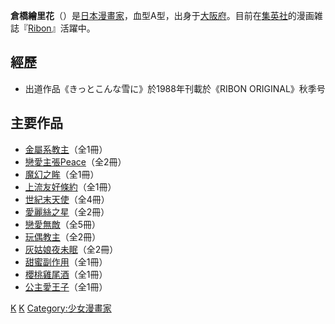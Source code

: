 {{BLP unsourced|time=2020-06-15T04:38:00+00:00}}
{{Infobox 漫畫家
|姓名 = 倉橋繪里花
|畫像 = 
|畫像大小 = 
|附註 = 
|本名 = 
|日語原文 = 倉橋 えりか
|羅馬字 = Kurahashi Erika
|出生日期 = {{Birth date and age|year=1972|month=3|day=12}}
|出生地點 = {{JPN}}・[[大阪府|大阪府]]
|逝世 = 
|没年 = 
|没地 = 
|國籍 = {{JPN}}
|職業 = [[漫畫家|漫畫家]]
|活躍時期 = 1988 - 
|類型 = [[少女漫畫|少女漫畫]]
|代表作 = [[戀愛無敵|戀愛無敵]] [[玩偶教主|玩偶教主]]
|獎項 = 
|簽名 = 
|官方網站 = 
}}

{{japanese|japanese=倉橋 えりか|kana=くらはし えりか|romaji=Kurahashi Erika}}

'''倉橋繪里花'''（{{lang|ja|倉橋 えりか}}）{{BD|1972年|3月12日|catIdx=Kura
hashi Erika}}是[[日本|日本]][[漫畫家|漫畫家]]，血型A型，出身于[[大阪府|大阪府]]。目前在[[集英社|集英社]]的漫画雑誌『[[Ribon|Ribon]]』活躍中。

== 經歷 ==
*出道作品《きっとこんな雪に》於1988年刊載於《RIBON ORIGINAL》秋季号

== 主要作品==
*[[金屬系教主|金屬系教主]]（全1冊）
*[[戀愛主張Peace|戀愛主張Peace]]（全2冊）
*[[魔幻之眸|魔幻之眸]]（全1冊）
*[[上流友好條約|上流友好條約]]（全1冊）
*[[世紀末天使|世紀末天使]]（全4冊）
*[[愛麗絲之星|愛麗絲之星]]（全2冊）
*[[戀愛無敵|戀愛無敵]]（全5冊）
*[[玩偶教主|玩偶教主]]（全2冊）
*[[灰姑娘夜未眠|灰姑娘夜未眠]]（全2冊）
*[[甜蜜副作用|甜蜜副作用]]（全1冊）
*[[櫻桃雞尾酒|櫻桃雞尾酒]]（全1冊） 
*[[公主愛王子|公主愛王子]]（全1冊） 


{{acg-stub}}
{{DEFAULTSORT:Kurahashi Erika}}
[[Category:日本漫画家|K]]
[[Category:大阪府出身人物|K]]
[[Category:少女漫畫家|Category:少女漫畫家]]